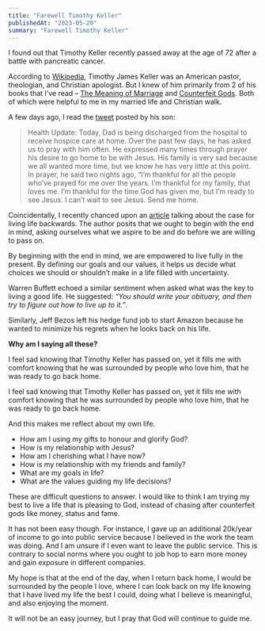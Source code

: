 ```yaml
---
title: "Farewell Timothy Keller"
publishedAt: "2023-05-20"
summary: "Farewell Timothy Keller"
---
```


I found out that Timothy Keller recently passed away at the age of 72 after a battle with pancreatic cancer.

According to [Wikipedia](<https://en.wikipedia.org/wiki/Tim_Keller_(pastor)>), Timothy James Keller was an American pastor, theologian, and Christian apologist. But I knew of him primarily from 2 of his books that I’ve read – [The Meaning of Marriage](https://www.goodreads.com/en/book/show/11389341) and [Counterfeit Gods](https://www.goodreads.com/book/show/6403690-counterfeit-gods?ref=nav_sb_ss_1_16). Both of which were helpful to me in my married life and Christian walk.

A few days ago, I read the [tweet](https://twitter.com/x/migrate?tok=7b2265223a222f74696d6b656c6c65726e79632f7374617475732f31363539333134313235353737353638323632222c2274223a313731393231323736387d9049241d04d485bd9dfd1fe062666e97) posted by his son:

> Health Update: Today, Dad is being discharged from the hospital to receive hospice care at home. Over the past few days, he has asked us to pray with him often. He expressed many times through prayer his desire to go home to be with Jesus. His family is very sad because we all wanted more time, but we know he has very little at this point. In prayer, he said two nights ago, “I’m thankful for all the people who’ve prayed for me over the years. I’m thankful for my family, that loves me. I’m thankful for the time God has given me, but I’m ready to see Jesus. I can’t wait to see Jesus. Send me home.

Coincidentally, I recently chanced upon an [article](https://www.youngmoney.co/p/living-life-backwards) talking about the case for living life backwards. The author posits that we ought to begin with the end in mind, asking ourselves what we aspire to be and do before we are willing to pass on.

By beginning with the end in mind, we are empowered to live fully in the present. By defining our goals and our values, it helps us decide what choices we should or shouldn’t make in a life filled with uncertainty.

Warren Buffett echoed a similar sentiment when asked what was the key to living a good life. He suggested: _“You should write your obituary, and then try to figure out how to live up to it.”_.

Similarly, Jeff Bezos left his hedge fund job to start Amazon because he wanted to minimize his regrets when he looks back on his life.

**Why am I saying all these?**

I feel sad knowing that Timothy Keller has passed on, yet it fills me with comfort knowing that he was surrounded by people who love him, that he was ready to go back home.

I feel sad knowing that Timothy Keller has passed on, yet it fills me with comfort knowing that he was surrounded by people who love him, that he was ready to go back home.

And this makes me reflect about my own life.

- How am I using my gifts to honour and glorify God?
- How is my relationship with Jesus?
- How am I cherishing what I have now?
- How is my relationship with my friends and family?
- What are my goals in life?
- What are the values guiding my life decisions?

These are difficult questions to answer. I would like to think I am trying my best to live a life that is pleasing to God, instead of chasing after counterfeit gods like money, status and fame.

It has not been easy though. For instance, I gave up an additional 20k/year of income to go into public service because I believed in the work the team was doing. And I am unsure if I even want to leave the public service. This is contrary to social norms where you ought to job hop to earn more money and gain exposure in different companies.

My hope is that at the end of the day, when I return back home, I would be surrounded by the people I love, where I can look back on my life knowing that I have lived my life the best I could, doing what I believe is meaningful, and also enjoying the moment.

It will not be an easy journey, but I pray that God will continue to guide me.
